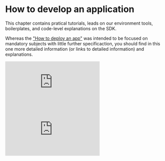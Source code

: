 
# How to develop an application

This chapter contains pratical tutorials, leads on our environment tools, boilerplates, and code-level explanations on
the SDK.

Whereas the ["How to deploy an app"](./deliver) was intended to be focused on mandatory subjects with little
further specificaction, you should find in this one more detailed information (or links to detailed information) and
explanations.

<Cards>
  <Card
    title="Quickstart"
    href="./develop/quickstart"
  />
  <Card
    title="Tutorials"
    href="./develop/tutorials"
  />
  <Card
    title="Environment"
    href="./develop/environment"
  />
  <Card
    title="Tools"
    href="./develop/tools"
  />
  <Card
    title="SDK"
    href="develop/sdk"
  />
  <Card
    title="Community"
    href="develop/community"
  />
</Cards>


<div style={{width: "100%"}} className="center desktop">
  <div style={{position: "relative", paddingBottom: "56.25%", paddingTop: 0, height: "1000px"}}>
    <iframe title="Live App Structure" frameBorder="0" style={{position: "absolute", top: 0, left: 0, width: "100%", height: "100%"}} src="https://view.genial.ly/658d78ce93e6210015e72562" type="text/html" allowscriptaccess="always" allowFullScreen={true} scrolling="yes" allownetworking="all"></iframe>
  </div>
</div>

<div className="mobile">
  <iframe title="Ledger Dev Journey" frameBorder="0" style={{position: "absolute", left: "15px", width: "100%", height: "100%"}} src="https://view.genial.ly/658d78ce93e6210015e72562" type="text/html" allowscriptaccess="always" allowFullScreen={true} scrolling="yes" allownetworking="all"></iframe>
</div>
